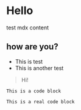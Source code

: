 # Hello

test mdx content

## how are you?

- This is test
- This is another test

> Hi!

`This is a code block`

```
This is a real code block
```
